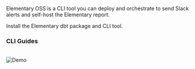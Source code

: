 Elementary OSS is a CLI tool you can deploy and orchestrate to send Slack alerts and self-host the Elementary report.

<CardGroup cols={1}>
  <Card
    title="Quickstart Elementary OSS"
    href="/oss/quickstart/quickstart-cli-package"
  >
    Install the Elementary dbt package and CLI tool.
  </Card>
</CardGroup>


### CLI Guides

<CardGroup cols={2}>
  <Card title="Generate a report" icon="browsers" iconType="solid" href="/oss/guides/send-slack-alerts">
  </Card>
  <Card title="Send Slack alerts" icon="slack" href="/oss/guides/send-slack-alerts">
  </Card>
  <Card title="Share the report" icon="share-all" iconType="solid" href="/oss/guides/share-report-ui">
  </Card>
  <Card title="Deploy in production" icon="gear" iconType="solid" href="/oss/deployment-and-configuration/elementary-in-production">
  </Card>
</CardGroup>

<br/>

<Frame>
  <img
    src="https://raw.githubusercontent.com/elementary-data/elementary/master/static/report_ui.gif"
    alt="Demo"
  />
</Frame>